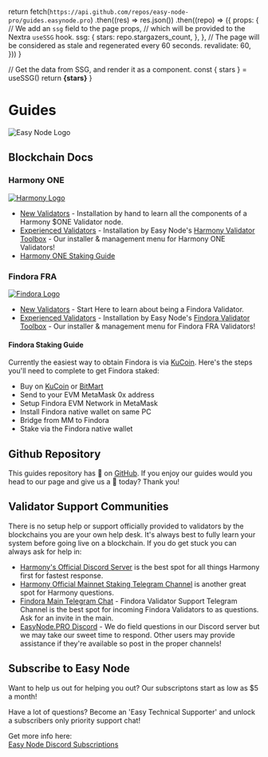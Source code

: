 
  return fetch(`https://api.github.com/repos/easy-node-pro/guides.easynode.pro`)
    .then((res) => res.json())
    .then((repo) => ({
      props: {
        // We add an `ssg` field to the page props,
        // which will be provided to the Nextra `useSSG` hook.
        ssg: {
          stars: repo.stargazers_count,
        },
      },
      // The page will be considered as stale and regenerated every 60 seconds.
      revalidate: 60,
    }))
}

  // Get the data from SSG, and render it as a component.
  const { stars } = useSSG()
  return <strong>{stars}</strong>
}

# Guides
![Easy Node Logo](/twitter_card_800x418.jpg)

## Blockchain Docs
### Harmony ONE
[![Harmony Logo](/harmony_logo_white.png)](/harmony)
- [New Validators](/harmony) - Installation by hand to learn all the components of a Harmony $ONE Validator node.
- [Experienced Validators](/harmony/toolbox) - Installation by Easy Node's [Harmony Validator Toolbox](https://github.com/easy-node-pro/harmony-toolbox) - Our installer & management menu for Harmony ONE Validators!
- [Harmony ONE Staking Guide](https://easynode.pro/harmony)

### Findora FRA
[![Findora Logo](/findora_logo_white.png)](/findora)
- [New Validators](/findora) - Start Here to learn about being a Findora Validator.
- [Experienced Validators](/findora/toolbox) - Installation by Easy Node's [Findora Validator Toolbox](https://github.com/FindoraNetwork/findora-toolbox) - Our installer & management menu for Findora FRA Validators!

#### Findora Staking Guide
Currently the easiest way to obtain Findora is via [KuCoin](https://www.kucoin.com/ucenter/signup?rcode=rJSJQQV). Here's the steps you'll need to complete to get Findora staked:
- Buy on [KuCoin](https://www.kucoin.com/ucenter/signup?rcode=rJSJQQV) or [BitMart](https://www.bitmart.com/trade/en?symbol=FRA_USDT&layout=basic)
- Send to your EVM MetaMask 0x address
- Setup Findora EVM Network in MetaMask
- Install Findora native wallet on same PC
- Bridge from MM to Findora 
- Stake via the Findora native wallet

## Github Repository
This guides repository has <Stars /> 🌟 on [GitHub](https://github.com/easy-node-pro/guides.easynode.pro). If you enjoy our guides would you head to our page and give us a 🌟 today? Thank you!  

## Validator Support Communities
There is no setup help or support officially provided to validators by the blockchains you are your own help desk. It's always best to fully learn your system before going live on a blockchain. If you do get stuck you can always ask for help in:
- [Harmony's Official Discord Server](https://harmony.one/discord) is the best spot for all things Harmony first for fastest response.
- [Harmony Official Mainnet Staking Telegram Channel](https://t.me/PangaeaVolunteers) is another great spot for Harmony questions.
- [Findora Main Telegram Chat](https://t.me/findoraen) - Findora Validator Support Telegram Channel is the best spot for incoming Findora Validators to as questions. Ask for an invite in the main.
- [EasyNode.PRO Discord](https://bit.ly/easynodediscord) - We do field questions in our Discord server but we may take our sweet time to respond. Other users may provide assistance if they're available so post in the proper channels!

## Subscribe to Easy Node
Want to help us out for helping you out? Our subscriptons start as low as $5 a month!  

Have a lot of questions? Become an 'Easy Technical Supporter' and unlock a subscribers only priority support chat!  

Get more info here:  
[Easy Node Discord Subscriptions](https://bit.ly/easynodediscord)
